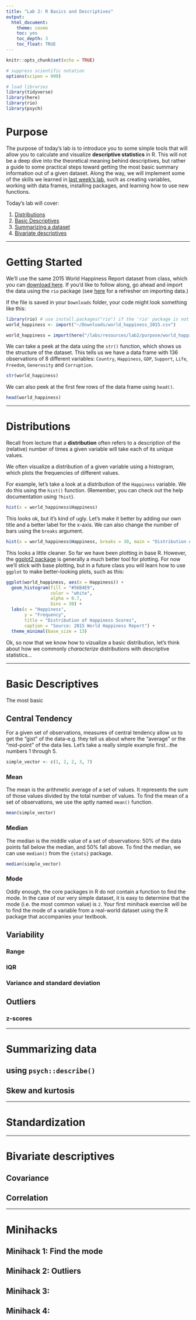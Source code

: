 ```yaml
---
title: "Lab 2: R Basics and Descriptives"
output: 
  html_document: 
    theme: cosmo
    toc: yes
    toc_depth: 3
    toc_float: TRUE
---
```


```r
knitr::opts_chunk$set(echo = TRUE)

# suppress scientific notation
options(scipen = 999)

# load libraries
library(tidyverse)
library(here)
library(rio)
library(psych)
```


# Purpose

The purpose of today's lab is to introduce you to some simple tools that will allow you to calculate and visualize **descriptive statistics** in R. This will not be a deep dive into the theoretical meaning behind descriptives, but rather a guide to some practical steps toward getting the most basic summary information out of a given dataset. Along the way, we will implement some of the skills we learned in [last week's lab](https://uopsych.github.io/psy611/labs/lab-1.html){target="_blank"}, such as creating variables, working with data frames, installing packages, and learning how to use new functions. 

Today's lab will cover:

1. [Distributions](#dist)
2. [Basic Descriptives](#basic)
3. [Summarizing a dataset](#summarize)
4. [Bivariate descriptives](#bivar)

***

# Getting Started

We'll use the same 2015 World Happiness Report dataset from class, which you can [download here](https://drive.google.com/uc?export=download&id=1XXsB4L4wDxGkcc-JuVnotKWCnsDUsskW). If you'd like to follow along, go ahead and import the data using the `rio` package (see [here](https://uopsych.github.io/psy611/labs/lab-1.html#importing_data_into_r){target="_blank"} for a refresher on importing data.)

If the file is saved in your `Downloads` folder, your code might look something like this:
```r
library(rio) # use install.packages("rio") if the 'rio' package is not already installed
world_happiness <- import("~/Downloads/world_happiness_2015.csv")
```


```r
world_happiness = import(here("/labs/resources/lab2/purpose/world_happiness_2015.csv"))
```

We can take a peek at the data using the `str()` function, which shows us the structure of the dataset. This tells us we have a data frame with 136 observations of 8 different variables: `Country`, `Happiness`, `GDP`, `Support`, `Life`, `Freedom`, `Generosity` and `Corruption`. 

```r
str(world_happiness)
```

We can also peek at the first few rows of the data frame using `head()`.

```r
head(world_happiness)
```

***

# Distributions {#dist}

Recall from lecture that a **distribution** often refers to a description of the (relative) number of times a given variable will take each of its unique values.

We often visualize a distribution of a given variable using a histogram, which plots the frequencies of different values. 

For example, let's take a look at a distribution of the `Happiness` variable. We do this using the `hist()` function. (Remember, you can check out the help documentation using `?hist`).

```r
hist(x = world_happiness$Happiness)
```

This looks ok, but it's kind of ugly. Let's make it better by adding our own title and a better label for the x-axis. We can also change the number of bars using the `breaks` argument. 

```r
hist(x = world_happiness$Happiness, breaks = 30, main = "Distribution of Happiness Scores", xlab = "Happiness")
```

This looks a little cleaner. So far we have been plotting in base R. However, the [ggplot2 package](https://www.rdocumentation.org/packages/ggplot2/versions/3.2.1){target="_blank"} is generally a much better tool for plotting. For now we'll stick with base plotting, but in a future class you will learn how to use `ggplot` to make better-looking plots, such as this:

```r
ggplot(world_happiness, aes(x = Happiness)) +
  geom_histogram(fill = "#56B4E9",
                 color = "white",
                 alpha = 0.7,
                 bins = 30) + 
  labs(x = "Happiness",
       y = "Frequency",
       title = "Distribution of Happiness Scores",
       caption = "Source: 2015 World Happiness Report") +
  theme_minimal(base_size = 13)
```


Ok, so now that we know how to vizualize a basic distribution, let's think about how we commonly *characterize* distributions with descriptive statistics...

***

# Basic Descriptives {#basic}

The most basic 

## Central Tendency

For a given set of observations, measures of central tendency allow us to get the "gist" of the data--e.g. they tell us about where the "average" or the "mid-point" of the data lies. Let's take a really simple example first...the numbers 1 through 5. 

```r
simple_vector <- c(1, 2, 2, 3, 7)
```

### Mean

The mean is the arithmetic average of a set of values. It represents the sum of those values divided by the total number of values. To find the mean of a set of observations, we use the aptly named `mean()` function.

```r
mean(simple_vector)
```


### Median

The median is the middle value of a set of observations: 50% of the data points fall below the median, and 50% fall above. To find the median, we can use `median()` from the `{stats}` package.

```r
median(simple_vector)
```

### Mode

Oddly enough, the core packages in R do not contain a function to find the mode. In the case of our very simple dataset, it is easy to determine that the mode (i.e. the most common value) is `2`. Your first minihack exercise will be to find the mode of a variable from a real-world dataset using the R package that accompanies your textbook.

## Variability

### Range

### IQR

### Variance and standard deviation

## Outliers

### z-scores

*** 

# Summarizing data {#summarize}

## using `psych::describe()`

## Skew and kurtosis

***

# Standardization

***

# Bivariate descriptives {#bivar}

## Covariance 

## Correlation

***

# Minihacks

## Minihack 1: Find the mode

## Minihack 2: Outliers

## Minihack 3: 

## Minihack 4:
